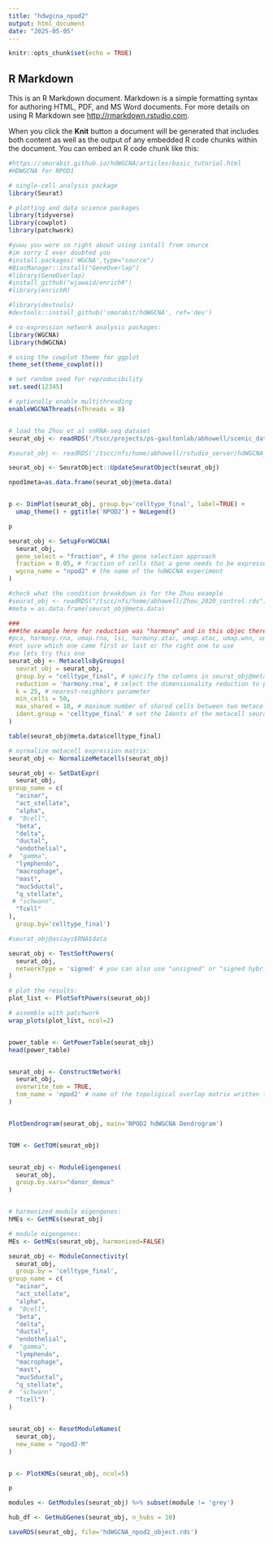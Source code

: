 ```yaml
---
title: "hdwgcna_npod2"
output: html_document
date: "2025-05-05"
---
```


```r
knitr::opts_chunk$set(echo = TRUE)
```

## R Markdown

This is an R Markdown document. Markdown is a simple formatting syntax for authoring HTML, PDF, and MS Word documents. For more details on using R Markdown see <http://rmarkdown.rstudio.com>.

When you click the **Knit** button a document will be generated that includes both content as well as the output of any embedded R code chunks within the document. You can embed an R code chunk like this:

```r
#https://smorabit.github.io/hdWGCNA/articles/basic_tutorial.html
#HDWGCNA for NPOD1

# single-cell analysis package
library(Seurat)

# plotting and data science packages
library(tidyverse)
library(cowplot)
library(patchwork)

#yuwu you were so right about using isntall from source 
#im sorry I ever doubted you 
#install.packages('WGCNA',type="source")
#BiocManager::install("GeneOverlap")
#library(GeneOverlap)
#install_github("wjawaid/enrichR")
#library(enrichR)

#library(devtools)
#devtools::install_github('smorabit/hdWGCNA', ref='dev')

# co-expression network analysis packages:
library(WGCNA)
library(hdWGCNA)

# using the cowplot theme for ggplot
theme_set(theme_cowplot())

# set random seed for reproducibility
set.seed(12345)

# optionally enable multithreading
enableWGCNAThreads(nThreads = 8)


# load the Zhou et al snRNA-seq dataset
seurat_obj <- readRDS('/tscc/projects/ps-gaultonlab/abhowell/scenic_data/031424_PancGRS_8lanes_merged_filt5perMito_100katacRNAcounts_peakCallLieden_celltypesLabelled_wlymph_rmLowQualAcinar_peakCallCelltype_acinarSubtypes_usingNPOD1refmap_newWindowsAssayNoCHR_finalPeakCalls_wGeneAct.rds')

#seurat_obj <- readRDS('/tscc/nfs/home/abhowell/rstudio_server/hdWGCNA_object.rds')

seurat_obj <- SeuratObject::UpdateSeuratObject(seurat_obj)

npod1meta=as.data.frame(seurat_obj@meta.data)


p <- DimPlot(seurat_obj, group.by='celltype_final', label=TRUE) +
  umap_theme() + ggtitle('NPOD2') + NoLegend()

p

seurat_obj <- SetupForWGCNA(
  seurat_obj,
  gene_select = "fraction", # the gene selection approach
  fraction = 0.05, # fraction of cells that a gene needs to be expressed in order to be included
  wgcna_name = "npod2" # the name of the hdWGCNA experiment
)

#check what the condition breakdown is for the Zhou example
#seurat_obj <- readRDS("/tscc/nfs/home/abhowell/Zhou_2020_control.rds")
#meta = as.data.frame(seurat_obj@meta.data)

###
###the example here for reduction was "harmony" and in this objec there are several reductions
#pca, harmony.rna, umap.rna, lsi, harmony.atac, umap.atac, umap.wnn, umap.harmony.atac
#not sure which one came first or last or the right one to use
#so lets try this one 
seurat_obj <- MetacellsByGroups(
  seurat_obj = seurat_obj,
  group.by = "celltype_final", # specify the columns in seurat_obj@meta.data to group by
  reduction = 'harmony.rna', # select the dimensionality reduction to perform KNN on
  k = 25, # nearest-neighbors parameter
  min_cells = 50,
  max_shared = 10, # maximum number of shared cells between two metacells
  ident.group = 'celltype_final' # set the Idents of the metacell seurat object
)

table(seurat_obj@meta.data$celltype_final)

# normalize metacell expression matrix:
seurat_obj <- NormalizeMetacells(seurat_obj)

seurat_obj <- SetDatExpr(
  seurat_obj,
group_name = c(
  "acinar",
  "act_stellate",
  "alpha",
#  "Bcell",
  "beta",
  "delta",
  "ductal",
  "endothelial",
#  "gamma",
  "lymphendo",
  "macrophage",
  "mast",
  "muc5ductal",
  "q_stellate",
 # "schwann",
  "Tcell"
),
  group.by='celltype_final')

#seurat_obj@assays$RNA$data

seurat_obj <- TestSoftPowers(
  seurat_obj,
  networkType = 'signed' # you can also use "unsigned" or "signed hybrid"
)

# plot the results:
plot_list <- PlotSoftPowers(seurat_obj)

# assemble with patchwork
wrap_plots(plot_list, ncol=2)


power_table <- GetPowerTable(seurat_obj)
head(power_table)


seurat_obj <- ConstructNetwork(
  seurat_obj,
  overwrite_tom = TRUE,
  tom_name = 'npod2' # name of the topoligical overlap matrix written to disk
)


PlotDendrogram(seurat_obj, main='NPOD2 hdWGCNA Dendrogram')


TOM <- GetTOM(seurat_obj)


seurat_obj <- ModuleEigengenes(
  seurat_obj,
  group.by.vars="donor_demux"
)


# harmonized module eigengenes:
hMEs <- GetMEs(seurat_obj)

# module eigengenes:
MEs <- GetMEs(seurat_obj, harmonized=FALSE)

seurat_obj <- ModuleConnectivity(
  seurat_obj,
  group.by = 'celltype_final',
group_name = c(
  "acinar",
  "act_stellate",
  "alpha",
#  "Bcell",
  "beta",
  "delta",
  "ductal",
  "endothelial",
#  "gamma",
  "lymphendo",
  "macrophage",
  "mast",
  "muc5ductal",
  "q_stellate",
#  "schwann",
  "Tcell")
)


seurat_obj <- ResetModuleNames(
  seurat_obj,
  new_name = "npod2-M"
)


p <- PlotKMEs(seurat_obj, ncol=5)

p

modules <- GetModules(seurat_obj) %>% subset(module != 'grey')

hub_df <- GetHubGenes(seurat_obj, n_hubs = 10)

saveRDS(seurat_obj, file='hdWGCNA_npod2_object.rds')


```
